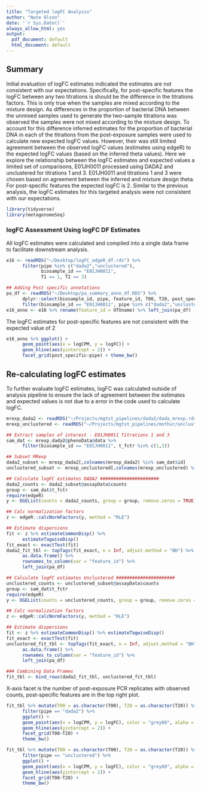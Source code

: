 ```yaml
---
title: "Targeted logFC Analysis"
author: "Nate Olson"
date: '`r Sys.Date()`'
always_allow_html: yes
output:
  pdf_document: default
  html_document: default
---
```



## Summary
Initial evaluation of logFC estimates indicated the estimates are not consistent with our expectations. 
Specifically, for post-specific features the logFC between any two titrations is should be the difference in the titrations factors. 
This is only true when the samples are mixed according to the mixture design. 
As differences in the proportion of bacterial DNA between the unmixed samples used to generate the two-sample titrations was observed the samples were not mixed according to the mixture design. 
To account for this difference inferred estimates for the proportion of bacterial DNA in each of the titrations from the post-exposure samples were used to calculate new expected logFC values. 
However, their was still limited agreement between the observed logFC values (estimates using edgeR) to the expected logFC values (based on the inferred theta values). 
Here we explore the relationship between the logFC estimates and expected values a limited set of comparisons, E01JH0011 processed using DADA2 and unclustered for titrations 1 and 3. 
E01JH0011 and titrations 1 and 3 were chosen based on agreement between the inferred and mixture design theta. 
For post-specific features the expected logFC is 2. 
Similar to the previous analysis, the logFC estimates for this targeted analysis were not consistent with our expectations. 

```r
library(tidyverse)
library(metagenomeSeq)
```


### logFC Assessment Using logFC DF Estimates  

All logFC estimates were calculated and compiled into a single data frame to facilitate downstream analysis.  

```r
e16 <- readRDS("~/Desktop/logFC_edgeR_df.rds") %>% 
      filter(pipe %in% c("dada2","unclustered"),
             biosample_id == "E01JH0011",
             T1 == 1, T2 == 3)

## Adding Post specific annotations
pa_df <- readRDS("~/Desktop/pa_summary_anno_df.RDS") %>% 
      dplyr::select(biosample_id, pipe, feature_id, T00, T20, post_specific) %>% 
      filter(biosample_id == "E01JH0011", pipe %in% c("dada2","unclustered"))
e16_anno <- e16 %>% rename(feature_id = OTUname) %>% left_join(pa_df)
```

The logFC estimates for post-specific features are not consistent with the expected value of 2
```r
e16_anno %>% ggplot() + 
      geom_point(aes(x = logCPM, y = logFC)) + 
      geom_hline(aes(yintercept = 2)) + 
      facet_grid(post_specific~pipe) + theme_bw()
```


## Re-calculating logFC estimates
To further evaluate logFC estimates, logFC was calculated outside of analysis pipeline to ensure the lack of agreement between the estimates and expected values is not due to a error in the code used to calculate logFC. 

```r
mrexp_dada2 <- readRDS("~/Projects/mgtst_pipelines/dada2/dada_mrexp.rds")
mrexp_unclustered <- readRDS("~/Projects/mgtst_pipelines/mothur/unclustered_mrexp.rds")

## Extract samples of interest - E01JH0011 Titrations 1 and 3
sam_dat <- mrexp_dada2@phenoData@data %>% 
      filter(biosample_id == "E01JH0011", t_fctr %in% c(1,3))

## Subset MRexp
dada2_subset <- mrexp_dada2[,colnames(mrexp_dada2) %in% sam_dat$id]
unclustered_subset <- mrexp_unclustered[,colnames(mrexp_unclustered) %in% sam_dat$id]

## Calculate logFC estimates DADA2 ######################
dada2_counts <- dada2_subset@assayData$counts
group <- sam_dat$t_fctr
require(edgeR)
y <- DGEList(counts = dada2_counts, group = group, remove.zeros = TRUE)

## Calc normalization factors
z <- edgeR::calcNormFactors(y, method = "RLE")

## Estimate dispersions
fit <- z %>% estimateCommonDisp() %>% 
      estimateTagwiseDisp()
fit_exact <- exactTest(fit)
dada2_fit_tbl <- topTags(fit_exact, n = Inf, adjust.method = "BH") %>% 
      as.data.frame() %>% 
      rownames_to_column(var = "feature_id") %>%
      left_join(pa_df)

## Calculate logFC estimates Unclustered ######################
unclustered_counts <- unclustered_subset@assayData$counts
group <- sam_dat$t_fctr
require(edgeR)
y <- DGEList(counts = unclustered_counts, group = group, remove.zeros = TRUE)

## Calc normalization factors
z <- edgeR::calcNormFactors(y, method = "RLE")

## Estimate dispersions
fit <- z %>% estimateCommonDisp() %>% estimateTagwiseDisp()
fit_exact <- exactTest(fit)
unclustered_fit_tbl <- topTags(fit_exact, n = Inf, adjust.method = "BH") %>% 
      as.data.frame() %>% 
      rownames_to_column(var = "feature_id") %>%
      left_join(pa_df)

### Combining Data Frames
fit_tbl <- bind_rows(dada2_fit_tbl, unclustered_fit_tbl)
```



X-axis facet is the number of post-exposure PCR replicates with observed counts, post-specific features are in the top right plot.
```r
fit_tbl %>% mutate(T00 = as.character(T00), T20 = as.character(T20)) %>% 
      filter(pipe == "dada2") %>% 
      ggplot() + 
      geom_point(aes(x = logCPM, y = logFC), color = "grey60", alpha = 0.25) + 
      geom_hline(aes(yintercept = 2)) + 
      facet_grid(T00~T20) + 
      theme_bw()
```

```r
fit_tbl %>% mutate(T00 = as.character(T00), T20 = as.character(T20)) %>% 
      filter(pipe == "unclustered") %>% 
      ggplot() + 
      geom_point(aes(x = logCPM, y = logFC), color = "grey60", alpha = 0.25) + 
      geom_hline(aes(yintercept = 2)) + 
      facet_grid(T00~T20) + 
      theme_bw()
```

